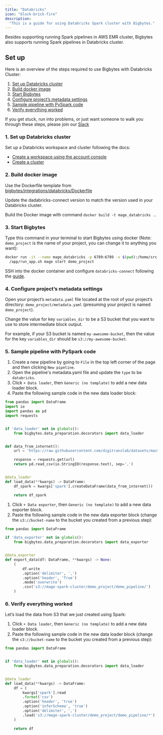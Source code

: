 ```yaml
---
title: "Databricks"
icon: "block-brick-fire"
description:
  "This is a guide for using Databricks Spark cluster with Bigbytes."
---
```


Besides supporting running Spark pipelines in AWS EMR cluster, Bigbytes also supports
running Spark pipelines in Databricks cluster.

## Set up

Here is an overview of the steps required to use Bigbytes with Databricks Cluster:

1. [Set up Databricks cluster](#1-set-up-databricks-cluster)
2. [Build docker image](#2-build-docker-image)
3. [Start Bigbytes](#3-start-bigbytes)
4. [Configure project’s metadata settings](#4-configure-projects-metadata-settings)
5. [Sample pipeline with PySpark code](#5-sample-pipeline-with-pyspark-code)
6. [Verify everything worked](#6-verify-everything-worked)

If you get stuck, run into problems, or just want someone to walk you through
these steps, please join our [Slack](https://www.bigbytes.ai/chat)

### 1. Set up Databricks cluster

Set up a Databricks workspace and cluster following the docs:
* [Create a workspace using the account console](https://docs.databricks.com/administration-guide/account-settings-e2/workspaces.html)
* [Create a cluster](https://docs.databricks.com/clusters/create-cluster.html)

### 2. Build docker image

Use the Dockerfile template from [bigbytes/integrations/databricks/Dockerfile](https://github.com/digitranslab/bigbytes/blob/master/integrations/databricks/Dockerfile)

Update the dadabricks-connect version to match the version used in your Databricks cluster.

Build the Docker image with command `docker build -t mage_databricks .`.

### 3. Start Bigbytes

Type this command in your terminal to start Bigbytes using docker (Note:
`demo_project` is the name of your project, you can change it to anything you
want):

```bash
docker run -it --name mage_databricks -p 6789:6789 -v $(pwd):/home/src mage_databricks \
  /app/run_app.sh mage start demo_project
```

SSH into the docker container and configure `databricks-connect` following the [guide](https://docs.databricks.com/dev-tools/databricks-connect.html#step-2-configure-connection-properties).


### 4. Configure project’s metadata settings

Open your project’s `metadata.yaml` file located at the root of your project’s
directory: `demo_project/metadata.yaml` (presuming your project is named
`demo_project`).


Change the value for key `variables_dir` to be a S3 bucket that
you want to use to store intermediate block output.

For example, if your S3 bucket is named `my-awesome-bucket`, then the value for
the key `variables_dir` should be `s3://my-awesome-bucket`.


### 5. Sample pipeline with PySpark code

1. Create a new pipeline by going to `File` in the top left corner of the page
   and then clicking `New pipeline`.
2. Open the pipeline's metadata.yaml file and update the `type` to be `databricks`.
3. Click `+ Data loader`, then `Generic (no template)` to add a new data loader
   block.
4. Paste the following sample code in the new data loader block:

```python
from pandas import DataFrame
import io
import pandas as pd
import requests


if 'data_loader' not in globals():
    from bigbytes.data_preparation.decorators import data_loader


def data_from_internet():
    url = 'https://raw.githubusercontent.com/digitranslab/datasets/master/restaurant_user_transactions.csv'

    response = requests.get(url)
    return pd.read_csv(io.StringIO(response.text), sep=',')


@data_loader
def load_data(**kwargs) -> DataFrame:
    df_spark = kwargs['spark'].createDataFrame(data_from_internet())

    return df_spark
```

1. Click `+ Data exporter`, then `Generic (no template)` to add a new data
   exporter block.
2. Paste the following sample code in the new data exporter block (change the
   `s3://bucket-name` to the bucket you created from a previous step):

```python
from pandas import DataFrame

if 'data_exporter' not in globals():
    from bigbytes.data_preparation.decorators import data_exporter


@data_exporter
def export_data(df: DataFrame, **kwargs) -> None:
    (
        df.write
        .option('delimiter', ',')
        .option('header', 'True')
        .mode('overwrite')
        .csv('s3://mage-spark-cluster/demo_project/demo_pipeline/')
    )
```

### 6. Verify everything worked

Let’s load the data from S3 that we just created using Spark:

1. Click `+ Data loader`, then `Generic (no template)` to add a new data loader
   block.
2. Paste the following sample code in the new data loader block (change the
   `s3://bucket-name` to the bucket you created from a previous step):

```python
from pandas import DataFrame


if 'data_loader' not in globals():
    from bigbytes.data_preparation.decorators import data_loader


@data_loader
def load_data(**kwargs) -> DataFrame:
    df = (
        kwargs['spark'].read
        .format('csv')
        .option('header', 'true')
        .option('inferSchema', 'true')
        .option('delimiter', ',')
        .load('s3://mage-spark-cluster/demo_project/demo_pipeline/*')
    )

    return df
```
